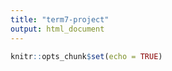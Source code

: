 ```yaml
---
title: "term7-project"
output: html_document
---
```


```r
knitr::opts_chunk$set(echo = TRUE)
```